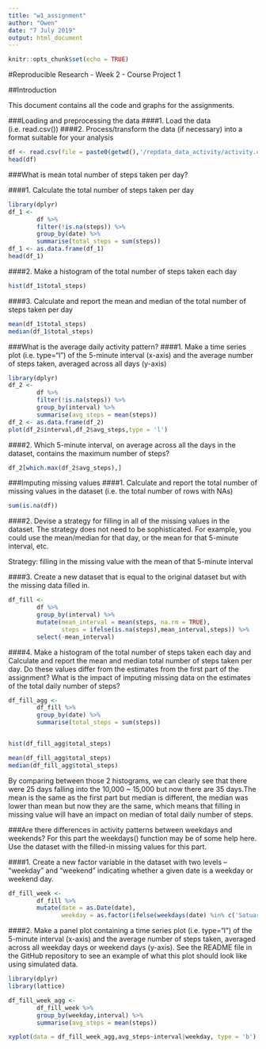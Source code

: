 ```yaml
---
title: "w1_assignment"
author: "Owen"
date: "7 July 2019"
output: html_document
---
```


```r
knitr::opts_chunk$set(echo = TRUE)
```

#Reproducible Research - Week 2 - Course Project 1

##Introduction

This document contains all the code and graphs for the assignments.

###Loading and preprocessing the data
####1. Load the data (i.e. read.csv())
####2. Process/transform the data (if necessary) into a format suitable for your analysis

```r
df <- read.csv(file = paste0(getwd(),'/repdata_data_activity/activity.csv'))
head(df)
```
###What is mean total number of steps taken per day?

####1. Calculate the total number of steps taken per day
```r
library(dplyr)
df_1 <-
        df %>%
        filter(!is.na(steps)) %>%
        group_by(date) %>%
        summarise(total_steps = sum(steps))
df_1 <- as.data.frame(df_1)
head(df_1)
```

####2. Make a histogram of the total number of steps taken each day
```r
hist(df_1$total_steps)
```

####3. Calculate and report the mean and median of the total number of steps taken per day
```r
mean(df_1$total_steps)
median(df_1$total_steps)
```
        
###What is the average daily activity pattern?
####1. Make a time series plot (i.e. type="l") of the 5-minute interval (x-axis) and the average number of steps taken, averaged across all days (y-axis)
```r
library(dplyr)
df_2 <-
        df %>%
        filter(!is.na(steps)) %>%
        group_by(interval) %>%
        summarise(avg_steps = mean(steps))
df_2 <- as.data.frame(df_2)
plot(df_2$interval,df_2$avg_steps,type = 'l')

```

####2. Which 5-minute interval, on average across all the days in the dataset, contains the maximum number of steps?
```r
df_2[which.max(df_2$avg_steps),]
```

###Imputing missing values
####1. Calculate and report the total number of missing values in the dataset (i.e. the total number of rows with NAs)

```r
sum(is.na(df))
```

####2. Devise a strategy for filling in all of the missing values in the dataset. The strategy does not need to be sophisticated. For example, you could use the mean/median for that day, or the mean for that 5-minute interval, etc.

Strategy: filling in the missing value with the mean of that 5-minute interval

####3. Create a new dataset that is equal to the original dataset but with the missing data filled in.

```r

df_fill <-
        df %>%
        group_by(interval) %>%
        mutate(mean_interval = mean(steps, na.rm = TRUE),
               steps = ifelse(is.na(steps),mean_interval,steps)) %>%
        select(-mean_interval)

```

####4. Make a histogram of the total number of steps taken each day and Calculate and report the mean and median total number of steps taken per day. Do these values differ from the estimates from the first part of the assignment? What is the impact of imputing missing data on the estimates of the total daily number of steps?

```r
df_fill_agg <-
        df_fill %>%
        group_by(date) %>%
        summarise(total_steps = sum(steps))


hist(df_fill_agg$total_steps)
```

```r
mean(df_fill_agg$total_steps)
median(df_fill_agg$total_steps)
```

By comparing between those 2 histograms, we can clearly see that there were 25 days falling into the 10,000 ~ 15,000 but now there are 35 days.The mean is the same as the first part but median is different, the median was lower than mean but now they are the same, which means that filling in missing value will have an impact on median of total daily number of steps. 

###Are there differences in activity patterns between weekdays and weekends?
For this part the weekdays() function may be of some help here. Use the dataset with the filled-in missing values for this part.

####1. Create a new factor variable in the dataset with two levels – “weekday” and “weekend” indicating whether a given date is a weekday or weekend day.

```r
df_fill_week <-
        df_fill %>%
        mutate(date = as.Date(date),
               weekday = as.factor(ifelse(weekdays(date) %in% c('Satuarday','Sunday'),'weekend','weekday')))
```


####2. Make a panel plot containing a time series plot (i.e. type="l") of the 5-minute interval (x-axis) and the average number of steps taken, averaged across all weekday days or weekend days (y-axis). See the README file in the GitHub repository to see an example of what this plot should look like using simulated data.
```r
library(dplyr)
library(lattice)

df_fill_week_agg <-
        df_fill_week %>%
        group_by(weekday,interval) %>%
        summarise(avg_steps = mean(steps))

xyplot(data = df_fill_week_agg,avg_steps~interval|weekday, type = 'b')
```

